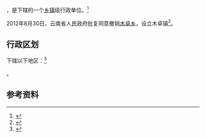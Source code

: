 {{中国乡级行政区|53/06/27/205/000}}

'''{{PAGENAMEBASE}}'''，是{{PRC admin/fullname|53/06/27/205/000|3}}下辖的一个[[乡镇|乡镇]]级行政单位。<ref>{{PRC admin/ref sgc|{{PRC admin/parent|53/06/27/205/000}}}}</ref>

2012年8月30日，云南省人民政府批复同意撤销[[木卓乡|木卓乡]]，设立木卓镇<ref>{{Cite web |url=http://www.yn.gov.cn/yn_zwlanmu/qy/wj/yz/201211/t20121101_20777.html |title=云南省人民政府关于同意昭通市镇雄彝良威信三县部分乡撤乡设镇的批复（云政复〔2012〕68号） |access-date=2017-09-08 |archive-url=https://web.archive.org/web/20170908201715/http://www.yn.gov.cn/yn_zwlanmu/qy/wj/yz/201211/t20121101_20777.html |archive-date=2017-09-08 |dead-url=yes }}</ref>。

== 行政区划 ==

{{PAGENAMEBASE}}下辖以下地区：<ref>{{PRC admin/ref sgc|53/06/27/205/000}}</ref>

{{PRC admin/children|53/06/27/205/000}}。

== 参考资料 ==

{{reflist}}

{{行政区划小作品}}
{{PRC admin/navcat|53/06/27/205/000}}